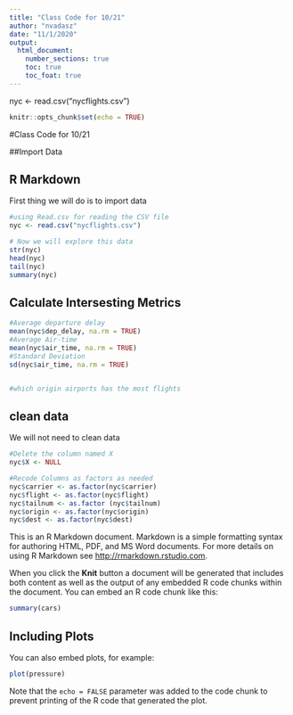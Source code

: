 ```yaml
---
title: "Class Code for 10/21"
author: "nvadasz"
date: "11/1/2020"
output: 
  html_document:
    number_sections: true
    toc: true
    toc_foat: true
---
```

nyc <- read.csv("nycflights.csv")
```r
knitr::opts_chunk$set(echo = TRUE)
```

#Class Code for 10/21

##Import Data

## R Markdown

First thing we will do is to import data

```r
#using Read.csv for reading the CSV file
nyc <- read.csv("nycflights.csv")

# Now we will explore this data
str(nyc)
head(nyc)
tail(nyc)
summary(nyc)
```

## Calculate Intersesting Metrics 
```r
#Average departure delay
mean(nyc$dep_delay, na.rm = TRUE)
#Average Air-time
mean(nyc$air_time, na.rm = TRUE)
#Standard Deviation
sd(nyc$air_time, na.rm = TRUE)


#which origin airports has the most flights
```


## clean data

We will not need to clean data 

```r
#Delete the column named X
nyc$X <- NULL

#Recode Columns as factors as needed
nyc$carrier <- as.factor(nyc$carrier)
nyc$flight <- as.factor(nyc$flight)
nyc$tailnum <- as.factor (nyc$tailnum)
nyc$origin <- as.factor(nyc$origin)
nyc$dest <- as.factor(nyc$dest)

```



This is an R Markdown document. Markdown is a simple formatting syntax for authoring HTML, PDF, and MS Word documents. For more details on using R Markdown see <http://rmarkdown.rstudio.com>.

When you click the **Knit** button a document will be generated that includes both content as well as the output of any embedded R code chunks within the document. You can embed an R code chunk like this:

```r
summary(cars)
```

## Including Plots

You can also embed plots, for example:

```r
plot(pressure)
```

Note that the `echo = FALSE` parameter was added to the code chunk to prevent printing of the R code that generated the plot.
